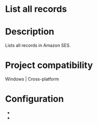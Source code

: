 ﻿# List all records

# Description

Lists all records in Amazon SES.

# Project compatibility

Windows | Cross-platform

# Configuration

* 
*
